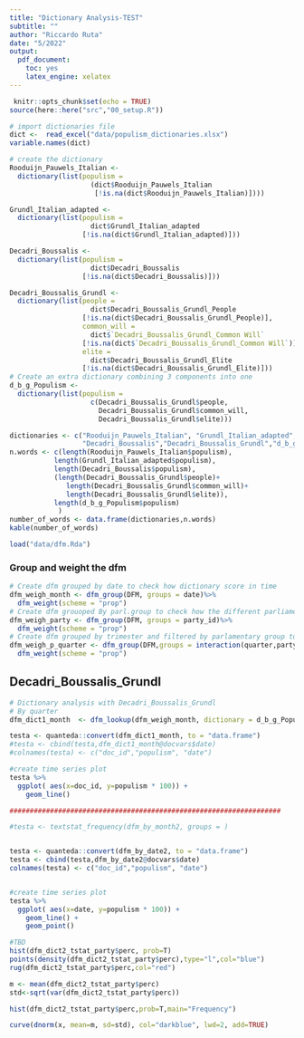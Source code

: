 ```yaml
---
title: "Dictionary Analysis-TEST"
subtitle: ""
author: "Riccardo Ruta"
date: "5/2022"
output: 
  pdf_document:
    toc: yes
    latex_engine: xelatex
---
```


```r
 knitr::opts_chunk$set(echo = TRUE)
source(here::here("src","00_setup.R"))
```
```r
# import dictionaries file
dict <-  read_excel("data/populism_dictionaries.xlsx")
variable.names(dict)

# create the dictionary
Rooduijn_Pauwels_Italian <-
  dictionary(list(populism =
                    (dict$Rooduijn_Pauwels_Italian
                     [!is.na(dict$Rooduijn_Pauwels_Italian)])))

Grundl_Italian_adapted <-
  dictionary(list(populism =
                    dict$Grundl_Italian_adapted
                  [!is.na(dict$Grundl_Italian_adapted)]))

Decadri_Boussalis <-
  dictionary(list(populism =
                    dict$Decadri_Boussalis
                  [!is.na(dict$Decadri_Boussalis)]))

Decadri_Boussalis_Grundl <-
  dictionary(list(people =
                    dict$Decadri_Boussalis_Grundl_People
                  [!is.na(dict$Decadri_Boussalis_Grundl_People)],
                  common_will =
                    dict$`Decadri_Boussalis_Grundl_Common Will`
                  [!is.na(dict$`Decadri_Boussalis_Grundl_Common Will`)],
                  elite =
                    dict$Decadri_Boussalis_Grundl_Elite
                  [!is.na(dict$Decadri_Boussalis_Grundl_Elite)]))
# Create an extra dictionary combining 3 components into one
d_b_g_Populism <-
  dictionary(list(populism =
                    c(Decadri_Boussalis_Grundl$people,
                      Decadri_Boussalis_Grundl$common_will,
                      Decadri_Boussalis_Grundl$elite)))

```

```r
dictionaries <- c("Rooduijn_Pauwels_Italian", "Grundl_Italian_adapted",
                  "Decadri_Boussalis","Decadri_Boussalis_Grundl","d_b_g_Populism")
n.words <- c(length(Rooduijn_Pauwels_Italian$populism),
           length(Grundl_Italian_adapted$populism),
           length(Decadri_Boussalis$populism),
           (length(Decadri_Boussalis_Grundl$people)+
              length(Decadri_Boussalis_Grundl$common_will)+
              length(Decadri_Boussalis_Grundl$elite)),
           length(d_b_g_Populism$populism)
            )
number_of_words <- data.frame(dictionaries,n.words)
kable(number_of_words)
```

```r
load("data/dfm.Rda")
```

### Group and weight the dfm


```r
# Create dfm grouped by date to check how dictionary score in time
dfm_weigh_month <- dfm_group(DFM, groups = date)%>%
  dfm_weight(scheme = "prop")
# Create dfm grouoped By parl.group to check how the different parliamentary group score
dfm_weigh_party <- dfm_group(DFM, groups = party_id)%>%
  dfm_weight(scheme = "prop")
# Create dfm grouped by trimester and filtered by parlamentary group to compare the different levels of populism
dfm_weigh_p_quarter <- dfm_group(DFM,groups = interaction(quarter,party_id))%>%
  dfm_weight(scheme = "prop")
```

## Decadri_Boussalis_Grundl


```r
# Dictionary analysis with Decadri_Boussalis_Grundl
# By quarter
dfm_dict1_month  <- dfm_lookup(dfm_weigh_month, dictionary = d_b_g_Populism)

```

```r
testa <- quanteda::convert(dfm_dict1_month, to = "data.frame")
#testa <- cbind(testa,dfm_dict1_month@docvars$date)
#colnames(testa) <- c("doc_id","populism", "date")

#create time series plot
testa %>%
  ggplot( aes(x=doc_id, y=populism * 100)) +
    geom_line()
```







############################

```r
###################################################################

#testa <- textstat_frequency(dfm_by_month2, groups = )


testa <- quanteda::convert(dfm_by_date2, to = "data.frame")
testa <- cbind(testa,dfm_by_date2@docvars$date)
colnames(testa) <- c("doc_id","populism", "date")


#create time series plot
testa %>%
  ggplot( aes(x=date, y=populism * 100)) +
    geom_line() +
    geom_point()

```






```r
#TBD
hist(dfm_dict2_tstat_party$perc, prob=T)
points(density(dfm_dict2_tstat_party$perc),type="l",col="blue")
rug(dfm_dict2_tstat_party$perc,col="red")

m <- mean(dfm_dict2_tstat_party$perc)
std<-sqrt(var(dfm_dict2_tstat_party$perc))

hist(dfm_dict2_tstat_party$perc,prob=T,main="Frequency")

curve(dnorm(x, mean=m, sd=std), col="darkblue", lwd=2, add=TRUE)

```





